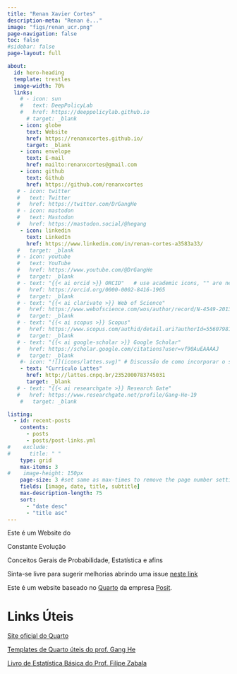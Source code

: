 ```yaml
---
title: "Renan Xavier Cortes"
description-meta: "Renan é..."
image: "figs/renan_ucr.png"
page-navigation: false
toc: false
#sidebar: false
page-layout: full

about:
  id: hero-heading
  template: trestles
  image-width: 70%
  links:
    # - icon: sun
    #   text: DeepPolicyLab
    #   href: https://deeppolicylab.github.io
      # target: _blank
    - icon: globe
      text: Website
      href: https://renanxcortes.github.io/
      target: _blank
    - icon: envelope
      text: E-mail
      href: mailto:renanxcortes@gmail.com
    - icon: github
      text: Github
      href: https://github.com/renanxcortes
   # - icon: twitter
   #   text: Twitter
   #   href: https://twitter.com/DrGangHe
   # - icon: mastodon
   #   text: Mastodon
   #   href: https://mastodon.social/@hegang
    - icon: linkedin
      text: LinkedIn
      href: https://www.linkedin.com/in/renan-cortes-a3583a33/
   #   target: _blank
   # - icon: youtube
   #   text: YouTube
   #   href: https://www.youtube.com/@DrGangHe
   #   target: _blank
   # - text: "{{< ai orcid >}} ORCID"   # use academic icons, "" are needed
   #   href: https://orcid.org/0000-0002-8416-1965
   #   target: _blank
   # - text: "{{< ai clarivate >}} Web of Science"
   #   href: https://www.webofscience.com/wos/author/record/N-4549-2013
   #   target: _blank
   # - text: "{{< ai scopus >}} Scopus"
   #   href: https://www.scopus.com/authid/detail.uri?authorId=55607981900
   #   target: _blank
   # - text: "{{< ai google-scholar >}} Google Scholar"
   #   href: https://scholar.google.com/citations?user=vf90AuEAAAAJ
   #   target: _blank
    #- icon: "![](icons/lattes.svg)" # Discussão de como incorporar o símbolo do lattes como ícone: https://github.com/simple-icons/simple-icons/issues/13127
    - text: "Currículo Lattes"
      href: http://lattes.cnpq.br/2352000783745031
      target: _blank
   # - text: "{{< ai researchgate >}} Research Gate"
   #   href: https://www.researchgate.net/profile/Gang-He-19
    #   target: _blank

listing:
  - id: recent-posts
    contents: 
      - posts
      - posts/post-links.yml
#    exclude:
#      title: " "
    type: grid
    max-items: 3
#    image-height: 150px
    page-size: 3 #set same as max-times to remove the page number setting
    fields: [image, date, title, subtitle]
    max-description-length: 75
    sort: 
      - "date desc"
      - "title asc"
---
```



:::{#hero-heading}

Este é um Website do

Constante Evolução

Conceitos Gerais de Probabilidade, Estatística e afins

Sinta-se livre para sugerir melhorias abrindo uma issue [neste link](https://github.com/renanxcortes/teaching/issues)

Este é um website baseado no [Quarto](https://quarto.org/docs/websites) da empresa [Posit](https://posit.co/).

# Links Úteis

[Site oficial do Quarto](https://quarto.org/docs/websites)

[Templates de Quarto úteis do prof. Gang He](https://drganghe.github.io/quarto-academic-site-examples.html)

[Livro de Estatística Básica do Prof. Filipe Zabala](https://filipezabala.com/enrs/)

:::





<!-- [Site do prof. André Zibetti](https://www.inf.ufsc.br/~andre.zibetti/probabilidade/index.html) -->

<!--

# Considerações de Desenvolvimento do Site

O código para geração deste site por ser acessado [neste link](https://github.com/renanxcortes/teaching).

Para rodar códigos em Python, é necessário instalar as bibliotecas usando o reticulate. Especificamente, o Quarto cria um ambiente virtual temporário chamado `r-reticulate`. Ou seja, [as bibliotecas usadas durante a geração do site serão as bibliotecas instaladas neste ambiente](https://stackoverflow.com/questions/76745347/how-to-make-quarto-use-the-same-python-environment-that-was-specified-in-rstudio).

Exemplo de instalação de biblioteca do Python usando o `reticulate`:

```         
reticulate::py_install("matplotlib")
reticulate::py_install("scipy")
```

Além disso, cuidado com o gerenciamento das engines no momento de compilar o website. Segundo a documentação do Quarto, é importante sabermos as diferentes distinções de engine e suas coexistências conforme a seguir:

**Engine Conflicts:**

-   **Knitr vs. Jupyter:** *If you explicitly set the `engine` to `jupyter` in your YAML, R code chunks will not be executed, and only Python (or the kernel's language) will run. For mixed R and Python, `engine: knitr` is typically used, relying on `reticulate` for Python execution.*

-->

